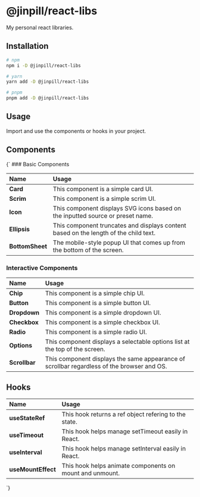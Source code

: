 

<Meta title="Introduction" />
<Styles />

# @jinpill/react-libs

<AnchorChip
  name="Github"
  src={GithubIcon}
  href="https://github.com/jinpill/react-libs"
/>

<AnchorChip
  name="NPM"
  src={NpmIcon}
  href="https://www.npmjs.com/package/@jinpill/react-libs?activeTab=readme"
/>

My personal react libraries.

## Installation

```bash
# npm
npm i -D @jinpill/react-libs

# yarn
yarn add -D @jinpill/react-libs

# pnpm
pnpm add -D @jinpill/react-libs
```

## Usage

Import and use the components or hooks in your project.

## Components

<Markdown>
{`
### Basic Components

| Name            | Usage                                                                                |
| :-------------- | :----------------------------------------------------------------------------------- |
| **Card**        | This component is a simple card UI.                                                  |
| **Scrim**       | This component is a simple scrim UI.                                                 |
| **Icon**        | This component displays SVG icons based on the inputted source or preset name.       |
| **Ellipsis**    | This component truncates and displays content based on the length of the child text. |
| **BottomSheet** | The mobile-style popup UI that comes up from the bottom of the screen.               |

### Interactive Components

| Name          | Usage                                                                                      |
| :------------ | :----------------------------------------------------------------------------------------- |
| **Chip**      | This component is a simple chip UI.                                                        |
| **Button**    | This component is a simple button UI.                                                      |
| **Dropdown**  | This component is a simple dropdown UI.                                                    |
| **Checkbox**  | This component is a simple checkbox UI.                                                    |
| **Radio**     | This component is a simple radio UI.                                                       |
| **Options**   | This component displays a selectable options list at the top of the screen.                |
| **Scrollbar** | This component displays the same appearance of scrollbar regardless of the browser and OS. |

## Hooks

| Name               | Usage                                                    |
| :----------------- | :------------------------------------------------------- |
| **useStateRef**    | This hook returns a ref object refering to the state.    |
| **useTimeout**     | This hook helps manage setTimeout easily in React.       |
| **useInterval**    | This hook helps manage setInterval easily in React.      |
| **useMountEffect** | This hook helps animate components on mount and unmount. |

`}

</Markdown>
